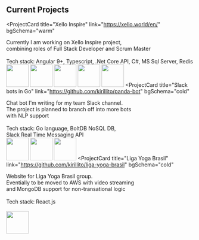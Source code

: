 ## Current Projects

<ProjectCard
  title="Xello Inspire"
  link="https://xello.world/en/"
  bgSchema="warm"
>
  Currently I am working on Xello Inspire project,<br />
  combining roles of Full Stack Developer and Scrum Master<br /><br />
  Tech stack: Angular 9+, Typescript, .Net Core API, C#, MS Sql Server, Redis<br />
  <img src="images/angular.svg" width="60px" />
  <img src="images/net-core.svg" width="60px" />
  <img src="images/c-sharp.png" width="60px" />
  <img src="images/sql-server.svg" width="60px" />
  <img src="images/redis.svg" width="60px" />
</ProjectCard>
<ProjectCard
  title="Slack bots in Go"
  link="https://github.com/kirillito/panda-bot"
  bgSchema="cold"
>
  Chat bot I'm writing for my team Slack channel.<br />
  The project is planned to branch off into more bots <br />with NLP support<br /><br />
  Tech stack: Go language, BoltDB NoSQL DB, <br/>Slack Real Time Messaging API<br />
  <img src="images/golang.svg" width="60px" />
  <img src="images/boltdb.png" width="60px" />
  <img src="images/slack.svg" width="60px" />
</ProjectCard>
<ProjectCard
  title="Liga Yoga Brasil"
  link="https://github.com/kirillito/liga-yoga-brasil"
  bgSchema="cold"
>
  Website for Liga Yoga Brasil group. <br />
  Eventially to be moved to AWS with video streaming <br />
  and MongoDB support for non-transational logic<br /><br />
  Tech stack: React.js<br /><br />
  <img src="images/react.svg" width="60px" />
</ProjectCard>
